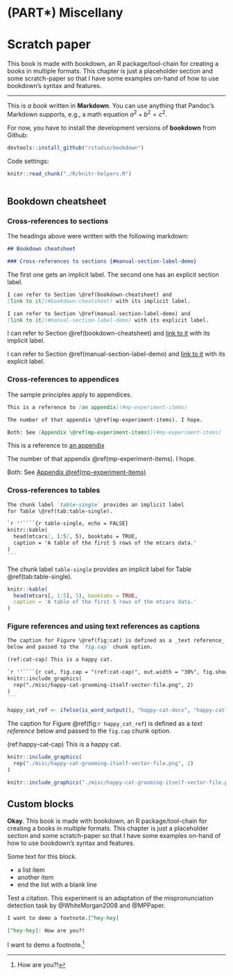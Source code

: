 (PART\*) Miscellany {#part-misc .unnumbered}
========================================================================

Scratch paper
========================================================================

This book is made with bookdown, an R package/tool-chain for creating a
books in multiple formats. This chapter is just a placeholder section
and some scratch-paper so that I have some examples on-hand of how to
use bookdown's syntax and features.

***

This is *a book* written in **Markdown**. You can use anything that
Pandoc's Markdown supports, e.g., a math equation $a^2 + b^2 = c^2$.

For now, you have to install the development versions of **bookdown**
from Github:


```r
devtools::install_github("rstudio/bookdown")
```

Code settings:

```r
knitr::read_chunk("./R/knitr-helpers.R")
```

```r
```

Bookdown cheatsheet
------------------------------------------------------------------------

### Cross-references to sections {#manual-section-label-demo}

The headings above were written with the following markdown:

```markdown
## Bookdown cheatsheet

### Cross-references to sections {#manual-section-label-demo}
```

The first one gets an implicit label. The second one has an 
explicit section label.

```markdown
I can refer to Section \@ref(bookdown-cheatsheet) and 
[link to it](#bookdown-cheatsheet) with its implicit label.

I can refer to Section \@ref(manual-section-label-demo) and 
[link to it](#manual-section-label-demo) with its explicit label.
```

I can refer to Section \@ref(bookdown-cheatsheet) and 
[link to it](#bookdown-cheatsheet) with its implicit label.

I can refer to Section \@ref(manual-section-label-demo) and 
[link to it](#manual-section-label-demo) with its explicit label.

### Cross-references to appendices

The sample principles apply to appendices.

```markdown
This is a reference to [an appendix](#mp-experiment-items)

The number of that appendix \@ref(mp-experiment-items). I hope.

Both: See [Appendix \@ref(mp-experiment-items)](#mp-experiment-items)
```

This is a reference to [an appendix](#mp-experiment-items)

The number of that appendix \@ref(mp-experiment-items). I hope.

Both: See [Appendix \@ref(mp-experiment-items)](#mp-experiment-items)

### Cross-references to tables

````markdown
The chunk label `table-single` provides an implicit label 
for Table \@ref(tab:table-single).

`r ''````{r table-single, echo = FALSE}
knitr::kable(
  head(mtcars[, 1:5], 5), booktabs = TRUE,
  caption = 'A table of the first 5 rows of the mtcars data.'
)
```
````

The chunk label `table-single` provides an implicit label 
for Table \@ref(tab:table-single).

```r
knitr::kable(
  head(mtcars[, 1:5], 5), booktabs = TRUE,
  caption = 'A table of the first 5 rows of the mtcars data.'
)
```

### Figure references and using text references as captions

````markdown
The caption for Figure \@ref(fig:cat) is defined as a _text reference_
below and passed to the `fig.cap` chunk option.

(ref:cat-cap) This is a happy cat.

`r ''````{r cat, fig.cap = "(ref:cat-cap)", out.width = "30%", fig.show = "hold"}
knitr::include_graphics(
  rep("./misc/happy-cat-grooming-itself-vector-file.png", 2)
)
```
````

<!-- I actually can't use that same text-reference label here because  -->
<!-- then that text will be injected into the code block above, so I -->
<!-- add `happy-` to the labels. -->

```r
happy_cat_ref <- ifelse(is_word_output(), "happy-cat-docx", "happy-cat")
```

The caption for Figure \@ref(fig:`r happy_cat_ref`) is defined as a *text
reference* below and passed to the `fig.cap` chunk option.

(ref:happy-cat-cap) This is a happy cat.

```r
knitr::include_graphics(
  rep("./misc/happy-cat-grooming-itself-vector-file.png", 2)
)
```

```r
knitr::include_graphics("./misc/happy-cat-grooming-itself-vector-file.png")
```


Custom blocks
------------------------------------------------------------------------

\Begin{infobox}
<div class = "infobox">

**Okay**. This book is made with bookdown, an R package/tool-chain for
creating a books in multiple formats. This chapter is just a placeholder
section and some scratch-paper so that I have some examples on-hand of
how to use bookdown's syntax and features.

Some text for this block.

  - a list item
  - another item
  - end the list with a blank line

</div>
\End{infobox}

Test a citation. 
This experiment is an adaptation of the mispronunciation detection task
by @WhiteMorgan2008 and @MPPaper. 

```markdown
I want to demo a footnote.[^hey-hey]

[^hey-hey]: How are you?!
```

I want to demo a footnote.[^hey-hey]

[^hey-hey]: How are you?!

